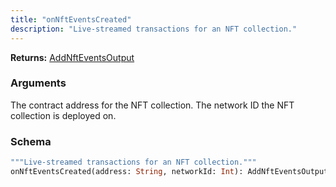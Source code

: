 ```yaml
---
title: "onNftEventsCreated"
description: "Live-streamed transactions for an NFT collection."
---
```


**Returns:** [AddNftEventsOutput](/api-reference/types#addnfteventsoutput)

### Arguments

<ResponseField name="address" type="String">
  The contract address for the NFT collection.
</ResponseField>

<ResponseField name="networkId" type="Int">
  The network ID the NFT collection is deployed on.
</ResponseField>

### Schema


```graphql 
"""Live-streamed transactions for an NFT collection."""
onNftEventsCreated(address: String, networkId: Int): AddNftEventsOutput
```
